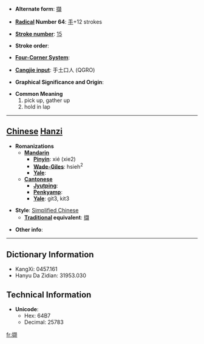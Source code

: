 * '''Alternate form''': [[擷]]

* '''[[Wiktionary:Chinese radical index| Radical]] Number 64''': [[Wiktionary:Chinese radical index 手|手]]+12 strokes

* '''[[Wiktionary:Chinese total strokes index|Stroke number]]''': [[Wiktionary:Chinese total strokes index 15|15]]

* '''Stroke order''': 

* '''[[Wiktionary:Chinese four corner index|Four-Corner System]]''': 

* '''[[Wiktionary:Chinese Cangjie index|Cangjie input]]''': 手土口人 (QGRO)

* '''Graphical Significance and Origin''': 

* '''Common Meaning'''
*#pick up, gather up
*# hold in lap


----

== [[Chinese]] [[Hanzi]] ==

* '''Romanizations'''
** '''[[Mandarin]]'''
*** '''[[Pinyin]]''': xié (xie2)
*** '''[[Wade-Giles]]''': hsieh<sup>2</sup>
*** '''[[Yale]]''': 
** '''[[Cantonese]]'''
*** '''[[Jyutping]]''':
*** '''[[Penkyamp]]''': 
*** '''[[Yale]]''': git3, kit3

* '''Style''': [[Simplified Chinese]] 
** '''[[Traditional Chinese|Traditional]] equivalent''': [[擷]]

* '''Other info''': 

----

== Dictionary Information ==

* KangXi: 0457.161
* Hanyu Da Zidian: 31953.030

== Technical Information ==

* '''Unicode''':
** Hex: 64B7
** Decimal: 25783

[[fr:撷]]